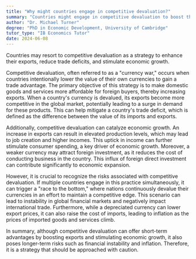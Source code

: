 ```yaml
---
title: "Why might countries engage in competitive devaluation?"
summary: "Countries might engage in competitive devaluation to boost their exports, reduce trade deficits, and stimulate economic growth."
author: "Dr. Michael Turner"
degree: "PhD in Economic Development, University of Cambridge"
tutor_type: "IB Economics Tutor"
date: 2024-06-08
---
```


Countries may resort to competitive devaluation as a strategy to enhance their exports, reduce trade deficits, and stimulate economic growth.

Competitive devaluation, often referred to as a "currency war," occurs when countries intentionally lower the value of their own currencies to gain a trade advantage. The primary objective of this strategy is to make domestic goods and services more affordable for foreign buyers, thereby increasing exports. When a country's currency is devalued, its exports become more competitive in the global market, potentially leading to a surge in demand for these products. This can help mitigate a country's trade deficit, which is defined as the difference between the value of its imports and exports.

Additionally, competitive devaluation can catalyze economic growth. An increase in exports can result in elevated production levels, which may lead to job creation and higher incomes. This uptick in income can further stimulate consumer spending, a key driver of economic growth. Moreover, a weaker currency may attract foreign investment, as it reduces the cost of conducting business in the country. This influx of foreign direct investment can contribute significantly to economic expansion.

However, it is crucial to recognize the risks associated with competitive devaluation. If multiple countries engage in this practice simultaneously, it can trigger a "race to the bottom," where nations continuously devalue their currencies in an effort to maintain a competitive edge. This scenario can lead to instability in global financial markets and negatively impact international trade. Furthermore, while a depreciated currency can lower export prices, it can also raise the cost of imports, leading to inflation as the prices of imported goods and services climb.

In summary, although competitive devaluation can offer short-term advantages by boosting exports and stimulating economic growth, it also poses longer-term risks such as financial instability and inflation. Therefore, it is a strategy that should be approached with caution.
    